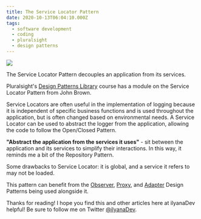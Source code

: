 ```yaml
---
title: The Service Locator Pattern
date: 2020-10-13T06:04:10.000Z
tags:
  - software development
  - coding
  - pluralsight
  - design patterns
---
```


![](service-locator-pattern.png)

The Service Locator Pattern decouples an application from its services.

Pluralsight's [Design Patterns Library](https://app.pluralsight.com/library/courses/patterns-library/table-of-contents) course has a module on the Service Locator Pattern from John Brown.

Service Locators are often useful in the implementation of logging because it is independent of specific business functions and is used throughout the application, but is often changed based on environmental needs. A Service Locator can be used to abstract the logger from the application, allowing the code to follow the Open/Closed Pattern.

**"Abstract the application from the services it uses"** - sit between the application and its services to simplify their interactions. In this way, it reminds me a bit of the Repository Pattern.

Some drawbacks to Service Locator: it is global, and a service it refers to may not be loaded.

This pattern can benefit from the [Observer](https://ilyana.dev/blog/2020-08-07-observer-pattern/), [Proxy](https://ilyana.dev/blog/2020-08-26-proxy-pattern/), and [Adapter](https://ilyana.dev/blog/2020-08-21-adapter-pattern/) Design Patterns being used alongside it.

Thanks for reading! I hope you find this and other articles here at ilyanaDev helpful! Be sure to follow me on Twitter [@ilyanaDev](https://twitter.com/ilyanaDev).
